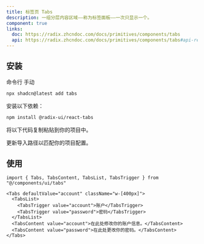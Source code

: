 ```yaml
---
title: 标签页 Tabs
description: 一组分层内容区域——称为标签面板——一次只显示一个。
component: true
links:
  doc: https://radix.zhcndoc.com/docs/primitives/components/tabs
  api: https://radix.zhcndoc.com/docs/primitives/components/tabs#api-reference
---
```


<ComponentPreview
  name="tabs-demo"
  description="一个包含两种形式的标签页组件。"
/>

## 安装

<CodeTabs>

<TabsList>
  <TabsTrigger value="cli">命令行</TabsTrigger>
  <TabsTrigger value="manual">手动</TabsTrigger>
</TabsList>
<TabsContent value="cli">

```bash
npx shadcn@latest add tabs
```

</TabsContent>

<TabsContent value="manual">

<Steps>

<Step>安装以下依赖：</Step>

```bash
npm install @radix-ui/react-tabs
```

<Step>将以下代码复制粘贴到你的项目中。</Step>

<ComponentSource name="tabs" title="components/ui/tabs.tsx" />

<Step>更新导入路径以匹配你的项目配置。</Step>

</Steps>

</TabsContent>

</CodeTabs>

## 使用

```tsx showLineNumbers
import { Tabs, TabsContent, TabsList, TabsTrigger } from "@/components/ui/tabs"
```

```tsx showLineNumbers
<Tabs defaultValue="account" className="w-[400px]">
  <TabsList>
    <TabsTrigger value="account">账户</TabsTrigger>
    <TabsTrigger value="password">密码</TabsTrigger>
  </TabsList>
  <TabsContent value="account">在此处修改你的账户信息。</TabsContent>
  <TabsContent value="password">在此处更改你的密码。</TabsContent>
</Tabs>
```
